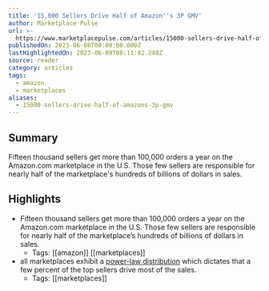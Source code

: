 ```yaml
---
title: '15,000 Sellers Drive Half of Amazon''s 3P GMV'
author: Marketplace Pulse
url: >-
  https://www.marketplacepulse.com/articles/15000-sellers-drive-half-of-amazons-3p-gmv
publishedOn: 2023-06-08T00:00:00.000Z
lastHighlightedOn: 2023-06-09T08:11:02.248Z
source: reader
category: articles
tags:
  - amazon
  - marketplaces
aliases:
  - 15000-sellers-drive-half-of-amazons-3p-gmv
---
```

## Summary

Fifteen thousand sellers get more than 100,000 orders a year on the Amazon.com marketplace in the U.S. Those few sellers are responsible for nearly half of the marketplace's hundreds of billions of dollars in sales.

## Highlights
- Fifteen thousand sellers get more than 100,000 orders a year on the Amazon.com marketplace in the U.S. Those few sellers are responsible for nearly half of the marketplace’s hundreds of billions of dollars in sales.
    - Tags: [[amazon]] [[marketplaces]] 
- all marketplaces exhibit a [power-law distribution](https://www.marketplacepulse.com/articles/marketplaces-power-law) which dictates that a few percent of the top sellers drive most of the sales.
    - Tags: [[marketplaces]]
